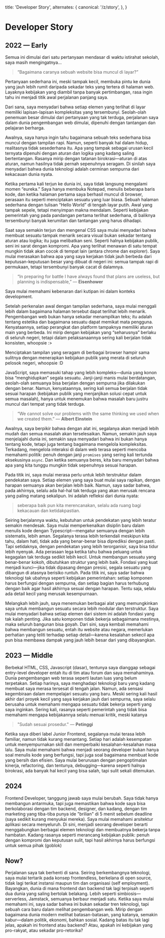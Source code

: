 
  title: 'Developer Story',
  alternates: {
    canonical: '/z/story',
  },
}

# Developer Story

<FlexName />

## 2022 — Early

Semua ini dimulai dari satu pertanyaan mendasar di waktu istirahat sekolah, saya masih mengingatnya...

> “Bagaimana caranya sebuah website bisa muncul di layar?”

Pertanyaan sederhana ini, meski tampak kecil, membuka pintu ke dunia yang jauh lebih rumit daripada sekadar teks yang tertera di halaman web. Layaknya kebijakan yang diambil tanpa banyak pertimbangan, rasa ingin tahu ini menjadi titik awal perjalanan panjang saya.

Dari sana, saya menyadari bahwa setiap elemen yang terlihat di layar memiliki lapisan-lapisan kompleksitas yang tersembunyi. Seolah-olah penemuan besar dimulai dari pertanyaan yang tak terduga, perjalanan saya dalam dunia pengembangan web dimulai, dipenuhi dengan tantangan dan pelajaran berharga.

Awalnya, saya hanya ingin tahu bagaimana sebuah teks sederhana bisa muncul dengan tampilan rapi. Namun, seperti banyak hal dalam hidup, realitasnya tidak sesederhana itu. Apa yang tampak sebagai urusan kecil ternyata dipenuhi dengan aturan dan logika yang kadang saling bertentangan. Rasanya mirip dengan tatanan birokrasi—aturan di atas aturan, namun hasilnya tidak pernah sepenuhnya seragam. Di sinilah saya menyadari bahwa dunia teknologi adalah cerminan sempurna dari kekacauan dunia nyata.

Ketika pertama kali terjun ke dunia ini, saya tidak langsung mengalami momen “eureka.” Saya hanya membuka Notepad, menulis beberapa baris kode, dan ketika halaman pertama saya berhasil muncul di browser, perasaan itu seperti menciptakan sesuatu yang luar biasa. Sebuah halaman sederhana dengan tulisan “Hello World” di tengah layar putih. Awal yang tampak sepele, tetapi menyimpan makna mendalam. Seperti kebijakan pemerintah yang pada pandangan pertama terlihat sederhana, di baliknya tersembunyi banyak kerumitan dan tantangan yang harus dihadapi.

Saat saya semakin terjun dan mengenal CSS saya mulai menyadari bahwa membuat sesuatu tampak menarik secara visual bukan sekadar tentang aturan atau logika; itu juga melibatkan seni. Seperti halnya kebijakan publik, seni ini sarat dengan kompromi. Apa yang terlihat menawan di satu tempat mungkin tidak akan cocok di tempat lain (antara chrome dan explorer). Saya mulai merasakan bahwa apa yang saya kerjakan tidak jauh berbeda dari keputusan-keputusan besar yang dibuat di negeri ini: semua tampak rapi di permukaan, tetapi tersembunyi banyak cacat di dalamnya.

> “In preparing for battle I have always found that plans are useless, but planning is indispensable,” — **Eisenhower**

Saya mulai memahami kebenaran dari kutipan ini dalam konteks development.

Setelah perkenalan awal dengan tampilan sederhana, saya mulai menggali lebih dalam bagaimana halaman tersebut dapat terlihat lebih menarik. Pengembangan web bukan hanya sekadar menampilkan teks; itu adalah tentang estetika dan bagaimana sesuatu dapat memikat mata pengguna. Kenyataannya, setiap perangkat dan platform tampaknya memiliki aturan main yang berbeda. Ini mirip dengan kebijakan yang “seharusnya” berlaku di seluruh negeri, tetapi dalam pelaksanaannya sering kali berjalan tidak konsisten, whoopsie :>

Menciptakan tampilan yang seragam di berbagai browser hampir sama sulitnya dengan menerapkan kebijakan publik yang merata di seluruh pelosok negeri, whoopsie :D

JavaScript, saya memasuki tahap yang lebih kompleks—dunia yang konon bisa “menghidupkan” segala sesuatu. Janji-janji manis mulai berdatangan, seolah-olah semuanya bisa berjalan dengan sempurna jika dilakukan dengan benar. Namun, kenyataannya, sering kali semua berjalan tidak sesuai harapan (kebijakan publik yang menjanjikan solusi cepat untuk semua masalah), hanya untuk menemukan bahwa masalah baru justru muncul dari tempat yang tidak terduga.

> “We cannot solve our problems with the same thinking we used when we created them.” — **Albert Einstein**

Awalnya, saya berpikir bahwa dengan alat ini, segalanya akan menjadi lebih mudah dan semua masalah akan terselesaikan. Namun, semakin jauh saya menjelajahi dunia ini, semakin saya menyadari bahwa ini bukan hanya tentang kode, tetapi juga tentang bagaimana mengelola kompleksitas. Terkadang, mengelola interaksi di dalam web terasa seperti mencoba memahami politik: penuh dengan janji `promises` yang sering kali tertunda eksekusinya `async`. Dan ketika semuanya beres, kita baru menyadari bahwa apa yang kita tunggu mungkin tidak sepenuhnya sesuai harapan.

Pada titik ini, saya mulai merasa perlu untuk lebih terstruktur dalam pendekatan saya. Setiap elemen yang saya buat mulai saya rapikan, dengan harapan semuanya akan berjalan lebih baik. Namun, saya sadar bahwa, pada akhirnya, selalu ada hal-hal tak terduga yang akan merusak rencana yang paling matang sekalipun. Ini adalah refleksi dari dunia nyata:

> seberapa baik pun kita merencanakan, selalu ada ruang bagi kekacauan dan ketidakpastian.

Seiring berjalannya waktu, kebutuhan untuk pendekatan yang lebih teratur semakin mendesak. Saya mulai memperkenalkan disiplin baru dalam menulis kode dengan Typescript—mengatur semuanya dengan lebih sistematis, lebih aman. Segalanya terasa lebih terkendali meskipun kita tahu, dalam hati, tidak ada yang benar-benar bisa diprediksi dengan pasti. Tapi setidaknya, dengan pendekatan yang lebih terorganisir, saya bisa tidur lebih nyenyak. Ada perasaan lega ketika tahu bahwa peluang untuk kegagalan tak terduga sedikit lebih kecil. Untuk membangun sesuatu yang benar-benar kokoh, dibutuhkan struktur yang lebih baik. Fondasi yang kuat menjadi kunci—jika tidak dipasang dengan presisi, segala sesuatu yang dibangun di atasnya berisiko runtuh. Pada titik ini, saya sadar bahwa teknologi tak ubahnya seperti kebijakan pemerintahan: setiap komponen harus berfungsi dengan sempurna, dan setiap bagian harus terhubung dengan baik agar hasil akhirnya sesuai dengan harapan. Tentu saja, selalu ada detail kecil yang merusak kesempurnaan.

Melangkah lebih jauh, saya menemukan berbagai alat yang memungkinkan saya untuk membangun sesuatu secara lebih modular dan terstruktur. Saya mulai menyadari bahwa setiap elemen dari sistem ini adalah fondasi yang tak kalah penting. Jika satu komponen tidak bekerja sebagaimana mestinya, maka seluruh bangunan bisa goyah. Dari sini, saya kembali memahami bahwa membangun sesuatu, entah itu website atau negara, memerlukan perhatian yang teliti terhadap setiap detail—karena kesalahan sekecil apa pun bisa membawa dampak yang jauh lebih besar dari yang dibayangkan.

## 2023 — Middle

Berbekal HTML, CSS, Javascript (dasar), tentunya saya dianggap sebagai entry-level developer entah itu di tim atau forum dan saya memahaminya. Dunia pengembangan web terasa seperti lautan luas yang belum terpetakan. Setiap harinya, saya menghadapi teknologi baru yang kadang membuat saya merasa tersesat di tengah jalan. Namun, ada sensasi kegembiraan dalam mempelajari sesuatu yang baru. Meski sering kali hasil akhir dari proyek kecil yang saya kerjakan jauh dari sempurna, saya selalu berusaha untuk memahami mengapa sesuatu tidak bekerja seperti yang saya inginkan. Sering kali, rasanya seperti pemerintah yang tidak bisa memahami mengapa kebijakannya selalu menuai kritik, meski katanya

> "Sudah sesuai prosedur." — **Petinggi**

Ketika saya diberi label Junior Frontend, segalanya mulai terasa lebih familiar, namun tidak kurang menantang. Setiap hari adalah kesempatan untuk menyempurnakan skill dan memperbaiki kesalahan-kesalahan masa lalu. Saya mulai memahami bahwa menjadi seorang developer bukan hanya soal menulis kode yang berfungsi, tapi juga soal bagaimana membuat kode yang bersih dan efisien. Saya mulai berurusan dengan pengoptimalan kinerja, refactoring, dan tentunya, debugging—karena seperti halnya birokrasi, ada banyak hal kecil yang bisa salah, tapi sulit sekali ditemukan.

## 2024

Frontend Developer, tanggung jawab saya mulai berubah. Saya tidak hanya membangun antarmuka, tapi juga memastikan bahwa kode saya bisa berkolaborasi dengan tim backend, designer, dan kadang, dengan tim marketing yang tiba-tiba punya ide "brilian" di 5 menit sebelum deadline (saya sedikit kurang menyukai mereka). Saya mulai memahami arsitektur aplikasi secara menyeluruh. Di sini, menjadi seorang developer berarti menggabungkan berbagai elemen teknologi dan membuatnya bekerja tanpa hambatan. Kadang rasanya seperti merancang kebijakan publik: penuh dengan kompromi dan keputusan sulit, tapi hasil akhirnya harus berfungsi untuk semua pihak (goblok)

## Now?

Perjalanan saya tak berhenti di sana. Seiring berkembangnya teknologi, saya mulai tertarik pada konsep frontendless, berkelana di open source, tidak lagi terikat instansi maupun tim dan organisasi (self employment). Bayangkan, dunia di mana frontend dan backend tak lagi terpisah seperti dua dunia yang saling bertolak belakang. Lebih seperti simbiosis—serverless, Jamstack, semuanya berbaur menjadi satu. Ketika saya mulai memahami ini, saya sadar bahwa ini bukan sekadar tren teknologi, tapi sebuah cara baru dalam melihat pengembangan web. Mirip dengan bagaimana dunia modern melihat batasan-batasan, yang katanya, semakin kabur—dalam politik, ekonomi, bahkan sosial. Kadang batas itu tak lagi jelas, apakah ini frontend atau backend? Atau, apakah ini kebijakan yang pro-rakyat, atau sekadar pro-retorika?
